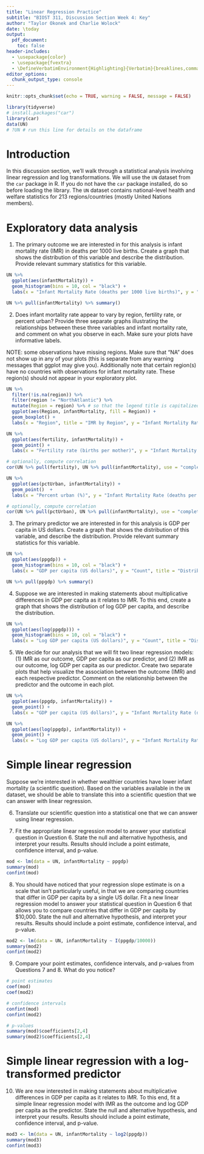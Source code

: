 ```yaml
---
title: "Linear Regression Practice"
subtitle: "BIOST 311, Discussion Section Week 4: Key"
author: "Taylor Okonek and Charlie Wolock"
date: \today
output: 
  pdf_document:
    toc: false
header-includes:
  - \usepackage{color}
  - \usepackage{fvextra}
  - \DefineVerbatimEnvironment{Highlighting}{Verbatim}{breaklines,commandchars=\\\{\}}
editor_options: 
  chunk_output_type: console
---
```


```r
knitr::opts_chunk$set(echo = TRUE, warning = FALSE, message = FALSE)
```

```r
library(tidyverse)
# install.packages("car")
library(car)
data(UN)
# ?UN # run this line for details on the dataframe
```

# Introduction

In this discussion section, we'll walk through a statistical analysis involving linear regression and log transformations. We will use the `UN` dataset from the `car` package in R. If you do not have the `car` package installed, do so before loading the library. The `UN` dataset contains national-level health and welfare statistics for 213 regions/countries (mostly United Nations members).

# Exploratory data analysis

1. The primary outcome we are interested in for this analysis is infant mortality rate (IMR) in deaths per 1000 live births. Create a graph that shows the distribution of this variable and describe the distribution. Provide relevant summary statistics for this variable.

```r
UN %>%
  ggplot(aes(infantMortality)) +
  geom_histogram(bins = 10, col = "black") +
  labs(x = "Infant Mortality Rate (deaths per 1000 live births)", y = "Count", title = "Distribution of IMR")

UN %>% pull(infantMortality) %>% summary()
```

\textcolor{blue}{The distribution of IMR is right skewed. The mean IMR across countries is 29 deaths per 1000 live births, ranging from 2 to 125 deaths per 1000 lives births.}

2. Does infant mortality rate appear to vary by region, fertility rate, or percent urban? Provide three separate graphs illustrating the relationships between these three variables and infant mortality rate, and comment on what you observe in each. Make sure your plots have informative labels. 

NOTE: some observations have missing regions. Make sure that "NA" does not show up in any of your plots (this is separate from any warning messages that ggplot may give you). Additionally note that certain region(s) have no countries with observations for infant mortality rate. These region(s) should not appear in your exploratory plot.

```r
UN %>%
  filter(!is.na(region)) %>%
  filter(region != "NorthAtlantic") %>%
  mutate(Region = region) %>% # so that the legend title is capitalized
  ggplot(aes(Region, infantMortality, fill = Region)) +
  geom_boxplot() +
  labs(x = "Region", title = "IMR by Region", y = "Infant Mortality Rate (deaths per 1000 lives births")
```

\textcolor{blue}{IMR appears to vary quite a bit by region. In particular, median IMR is highest in Africa, Asia, and Oceania, and the range of IMR is much higher in African than in other regions. Asia and Oceania also have relatively high ranges of IMR. Europe and North America appear to have the lowest median IMR. The North Atlantic region (consisting only of Greenland) did not have a recorded IMR, and so it is excluded from the plot.}

```r
UN %>%
  ggplot(aes(fertility, infantMortality)) +
  geom_point() +
  labs(x = "Fertility rate (births per mother)", y = "Infant Mortality Rate (deaths per 1000 lives births", title = "IMR by Fertility rate")

# optionally, compute correlation
cor(UN %>% pull(fertility), UN %>% pull(infantMortality), use = "complete.obs")
```

\textcolor{blue}{IMR and Fertility rate appear to be strongly, positively correlated. You were not expected to compute the correlation here, but of note it is 0.86, which is relatively high.}

```r
UN %>%
  ggplot(aes(pctUrban, infantMortality)) +
  geom_point()  +
  labs(x = "Percent urban (%)", y = "Infant Mortality Rate (deaths per 1000 lives births", title = "IMR by Percent Urban")

# optionally, compute correlation
cor(UN %>% pull(pctUrban), UN %>% pull(infantMortality), use = "complete.obs")
```

\textcolor{blue}{IMR and percent urban appear to be moderately, negatively correlated. You were not expected to compute the correlation here, but of note it is -0.6, which aligns with our guess of moderate, negative correlation.}

3. The primary predictor we are interested in for this analysis is GDP per capita in US dollars. Create a graph that shows the distribution of this variable, and describe the distribution. Provide relevant summary statistics for this variable.

```r
UN %>%
  ggplot(aes(ppgdp)) +
  geom_histogram(bins = 10, col = "black") +
  labs(x = "GDP per capita (US dollars)", y = "Count", title = "Distribution of GDP")

UN %>% pull(ppgdp) %>% summary()
```

\textcolor{blue}{The distribution of GDP per capita is right skewed. The mean GDP per capita across countries is \$13,012, ranging from \$115 to \$105,095.}

4. Suppose we are interested in making statements about multiplicative differences in GDP per capita as it relates to IMR. To this end, create a graph that shows the distribution of log GDP per capita, and describe the distribution. 

```r
UN %>%
  ggplot(aes(log(ppgdp))) +
  geom_histogram(bins = 10, col = "black") +
  labs(x = "Log GDP per capita (US dollars)", y = "Count", title = "Distribution of Log GDP")
```

\textcolor{blue}{The distribution of GDP per capita is roughly symmetric.}

5. We decide for our analysis that we will fit two linear regression models: (1) IMR as our outcome, GDP per capita as our predictor, and (2) IMR as our outcome, log GDP per capita as our predictor. Create two separate plots that help visualize the association between the outcome (IMR) and each respective predictor. Comment on the relationship between the predictor and the outcome in each plot.

```r
UN %>%
  ggplot(aes(ppgdp, infantMortality)) +
  geom_point() +
  labs(x = "GDP per capita (US dollars)", y = "Infant Mortality Rate (deaths per 1000 live births)", title = "GDP vs. IMR") 
```

\textcolor{blue}{In general, infant mortality rate is very high when GDP per capita is quite small (in particular, when GDP per capita is less than around \$10,000). Infant mortality rate appears to be roughly constant across countries with GDP per capita ranging from \$25,000 and up. The Pearson's correlation is likely quite weak since the two variables do not appear to be linearly related, but the correlation does appear to be slightly negative. Since the two variables are not clearly not linearly related, linear regression may not be a great choice of model.}

```r
UN %>%
  ggplot(aes(log(ppgdp), infantMortality)) +
  geom_point() +
  labs(x = "Log GDP per capita (US dollars)", y = "Infant Mortality Rate (deaths per 1000 live births)", title = "Log GDP vs. IMR")
```

\textcolor{blue}{Infant mortality rate and log GDP per capita appear to have a reasonably strong negative correlation.}

# Simple linear regression

Suppose we're interested in whether wealthier countries have lower infant mortality (a scientific question). Based on the variables available in the `UN` dataset, we should be able to translate this into a scientific question that we can answer with linear regression. 

6. Translate our scientific question into a statistical one that we can answer using linear regression.

\textcolor{blue}{Is higher GDP per capita (in US dollars) associated with lower infant mortality rates (death per 1000 live births)? Do countries that differ in GDP per capita by 1 US dollar have different infant mortality rates (deaths per 1000 live births)?}

7. Fit the appropriate linear regression model to answer your statistical question in Question 6. State the null and alternative hypothesis, and interpret your results. Results should include a point estimate, confidence interval, and p-value.

```r
mod <- lm(data = UN, infantMortality ~ ppgdp)
summary(mod)
confint(mod)
```

\textcolor{blue}{Our null hypothesis is that there is no linear association between GDP per capita and infant mortality rate. In other words, our null hypothesis is that the regression slope in our model is 0, and the alternative is that the regression slope is not equal to zero. We estimate that the mean difference in infant mortality rate for countries that differ in GDP per capita by 1 US dollar is 0.0009 deaths per 1000 live births, which countries with higher GDP having lower IMR. This observed difference would not be surprising if the true difference were between 0.0007 and 0.001 deaths per 1000 live births (p < 0.001).}

8. You should have noticed that your regression slope estimate is on a scale that isn't particularly useful, in that we are comparing countries that differ in GDP per capita by a single US dollar. Fit a new linear regression model to answer your statistical question in Question 6 that allows you to compare countries that differ in GDP per capita by \$10,000. State the null and alternative hypothesis, and interpret your results. Results should include a point estimate, confidence interval, and p-value.

```r
mod2 <- lm(data = UN, infantMortality ~ I(ppgdp/10000))
summary(mod2)
confint(mod2)
```

\textcolor{blue}{Our null hypothesis is that there is no linear association between GDP per capita and infant mortality rate. In other words, our null hypothesis is that the regression slope in our model is 0, and the alternative is that the regression slope is not equal to zero. We estimate that the mean difference in infant mortality rate for countries that differ in GDP per capita by 1000 US dollars is 9 deaths per 1000 live births, which countries with higher GDP having lower IMR. This observed difference would not be surprising if the true difference were between 7 and 11 deaths per 1000 live births (p < 0.001).}

9. Compare your point estimates, confidence intervals, and p-values from Questions 7 and 8. What do you notice?

```r
# point estimates
coef(mod)
coef(mod2)

# confidence intervals
confint(mod)
confint(mod2)

# p-values
summary(mod)$coefficients[2,4]
summary(mod2)$coefficients[2,4]
```

\textcolor{blue}{The intercept estimates from both models are the same. This makes sense, and they have the same interpretation: mean IMR for groups with 0 GDP per capita in US dollars. The point estimates and confidence intervals from Question 7 are 10,000 times smaller than the point estimates and confidence intervals from Question 8. The p-values from Question 7 and Question 8 are identical.}

# Simple linear regression with a log-transformed predictor

10. We are now interested in making statements about multiplicative differences in GDP per capita as it relates to IMR. To this end, fit a simple linear regression model with IMR as the outcome and log GDP per capita as the predictor. State the null and alternative hypothesis, and interpret your results. Results should include a point estimate, confidence interval, and p-value.

```r
mod3 <- lm(data = UN, infantMortality ~ log2(ppgdp))
summary(mod3)
confint(mod3)
```

\textcolor{blue}{Our null hypothesis is that there is no linear association between log GDP per capita and infant mortality rate. In other words, our null hypothesis is that the regression slope in our model is 0, and the alternative is that the regression slope is not equal to zero. The difference in average IMR comparing groups of countries that differ in GDP per capita by a multiplicative factor of 2 is 10.3 deaths per 1000 live births, with the countries with higher GDP having lower IMR. This observed difference would not be surprising if the true difference were between 9.1 and 11.5 deaths per 1000 live births (p < 0.001).}

